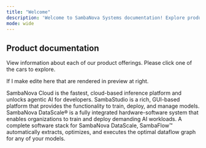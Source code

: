 ```yaml
---
title: "Welcome"
description: 'Welcome to SambaNova Systems documentation! Explore product documentation and technical information.'
mode: wide
---
```



## Product documentation

View information about each of our product offerings. Please click one of the cars to explore.

If I make edite here that are rendered in preview at right.

<CardGroup cols={2}>
<Card title="SambaNova Cloud" img="/images/sn-cloud-light-440.png">
    SambaNova Cloud is the fastest, cloud-based inference platform and unlocks agentic AI for developers.
</Card>
<Card title="SambaStudio" img="/images/studio-440.png">
    SambaStudio is a rich, GUI-based platform that provides the functionality to train, deploy, and manage models.
</Card>
</CardGroup>

<CardGroup cols={2}>
<Card title="DataScale" img="/images/datascale-rakcs-440.png">
    SambaNova DataScale® is a fully integrated hardware-software system that enables organizations to train and deploy demanding AI workloads.
</Card>
<Card title="SambaFlow" img="/images/sambaflow-440.png">
    A complete software stack for SambaNova DataScale, SambaFlow™ automatically extracts, optimizes, and executes the optimal dataflow graph for any of your models.
</Card>
</CardGroup>




